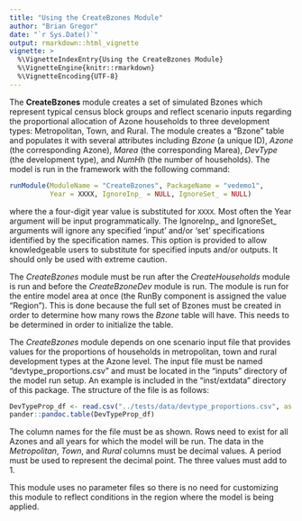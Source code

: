 ---
title: "Using the CreateBzones Module"
author: "Brian Gregor"
date: "`r Sys.Date()`"
output: rmarkdown::html_vignette
vignette: >
  %\VignetteIndexEntry{Using the CreateBzones Module}
  %\VignetteEngine{knitr::rmarkdown}
  %\VignetteEncoding{UTF-8}
---

The **CreateBzones** module creates a set of simulated Bzones which represent typical census block groups and reflect scenario inputs regarding the proportional allocation of Azone households to three development types: Metropolitan, Town, and Rural. The module creates a "Bzone" table and populates it with several attributes including *Bzone* (a unique ID), *Azone* (the corresponding Azone), *Marea* (the corresponding Marea), *DevType* (the development type), and *NumHh* (the number of households). The model is run in the framework with the following command:
```{r, eval=FALSE}
runModule(ModuleName = "CreateBzones", PackageName = "vedemo1", 
          Year = XXXX, IgnoreInp_ = NULL, IgnoreSet_ = NULL)
```
where the a four-digit year value is substituted for `XXXX`. Most often the Year argument will be input programmatically. The IgnoreInp_ and IgnoreSet_ arguments will ignore any specified 'input' and/or 'set' specifications identified by the specification names. This option is provided to allow knowledgeable users to substitute for specified inputs and/or outputs. It should only be used with extreme caution.

The *CreateBzones* module must be run after the *CreateHouseholds* module is run and before the *CreateBzoneDev* module is run. The module is run for the entire model area at once (the RunBy component is assigned the value "Region"). This is done because the full set of Bzones must be created in order to determine how many rows the *Bzone* table will have. This needs to be determined in order to initialize the table.

The *CreateBzones* module depends on one scenario input file that provides values for the proportions of households in metropolitan, town and rural development types at the Azone level. The input file must be named "devtype_proportions.csv" and must be located in the "inputs" directory of the model run setup. An example is included in the "inst/extdata" directory of this package. The structure of the file is as follows:
```{r, echo=FALSE, results='asis'}
DevTypeProp_df <- read.csv("../tests/data/devtype_proportions.csv", as.is = TRUE)
pander::pandoc.table(DevTypeProp_df)
```
The column names for the file must be as shown. Rows need to exist for all Azones and all years for which the model will be run. The data in the *Metropolitan*, *Town*, and *Rural* columns must be decimal values. A period must be used to represent the decimal point. The three values must add to 1.

This module uses no parameter files so there is no need for customizing this module to reflect conditions in the region where the model is being applied.
